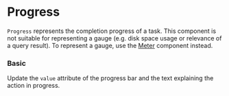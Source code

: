 
# Progress

`Progress` represents the completion progress of a task. This component is not suitable for representing a gauge (e.g. disk space usage or relevance of a query result). To represent a gauge, use the [Meter](?path=/docs/components-meter--basic) component instead.

### Basic

Update the `value` attribute of the progress bar and the text explaining the action in progress.

<Canvas withSource="open">
    <Story id="components-progress--basic" />
</Canvas>

<ArgsTable of={Progress} />
